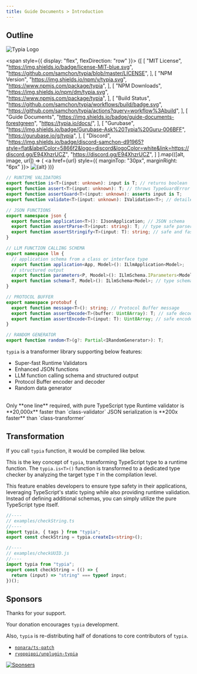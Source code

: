 ```yaml
---
title: Guide Documents > Introduction
---
```


## Outline

![Typia Logo](/logo.png)

<span style={{ display: "flex", flexDirection: "row" }}>
{[
  [
    "MIT License",
    "https://img.shields.io/badge/license-MIT-blue.svg",
    "https://github.com/samchon/typia/blob/master/LICENSE",
  ],
  [
    "NPM Version",
    "https://img.shields.io/npm/v/typia.svg",
    "https://www.npmjs.com/package/typia",
  ],
  [
    "NPM Downloads",
    "https://img.shields.io/npm/dm/typia.svg",
    "https://www.npmjs.com/package/typia",
  ],
  [
    "Build Status",
    "https://github.com/samchon/typia/workflows/build/badge.svg",
    "https://github.com/samchon/typia/actions?query=workflow%3Abuild",
  ],
  [
    "Guide Documents",
    "https://img.shields.io/badge/guide-documents-forestgreen",
    "https://typia.io/docs/",
  ],
  [
    "Gurubase",
    "https://img.shields.io/badge/Gurubase-Ask%20Typia%20Guru-006BFF",
    "https://gurubase.io/g/typia",
  ],
  [
    "Discord",
    "https://img.shields.io/badge/discord-samchon-d91965?style=flat&labelColor=5866f2&logo=discord&logoColor=white&link=https://discord.gg/E94XhzrUCZ",
    "https://discord.gg/E94XhzrUCZ",
  ]
].map(([alt, image, url]) => (
  <a href={url} style={{ marginTop: "30px", marginRight: "6px" }}>
      <img src={image} alt={alt} />
  </a>
))}
</span>

```typescript
// RUNTIME VALIDATORS
export function is<T>(input: unknown): input is T; // returns boolean
export function assert<T>(input: unknown): T; // throws TypeGuardError
export function assertGuard<T>(input: unknown): asserts input is T;
export function validate<T>(input: unknown): IValidation<T>; // detailed

// JSON FUNCTIONS
export namespace json {
  export function application<T>(): IJsonApplication; // JSON schema
  export function assertParse<T>(input: string): T; // type safe parser
  export function assertStringify<T>(input: T): string; // safe and faster
}

// LLM FUNCTION CALLING SCHEMA
export namespace llm {
  // application schema from a class or interface type
  export function application<App, Model>(): ILlmApplication<Model>;
  // structured output
  export function parameters<P, Moodel>(): ILlmSchema.IParameters<Model>; 
  export function schema<T, Model>(): ILlmSchema<Model>; // type schema
}

// PROTOCOL BUFFER
export namespace protobuf {
  export function message<T>(): string; // Protocol Buffer message
  export function assertDecode<T>(buffer: Uint8Array): T; // safe decoder
  export function assertEncode<T>(input: T): Uint8Array; // safe encoder
}

// RANDOM GENERATOR
export function random<T>(g?: Partial<IRandomGenerator>): T;
```

`typia` is a transformer library supporting below features:

  - Super-fast Runtime Validators
  - Enhanced JSON functions
  - LLM function calling schema and structured output
  - Protocol Buffer encoder and decoder
  - Random data generator

<br/>
<Stack spacing={1}>
  <Alert severity="warning">
    Only **one line** required, with pure TypeScript type
  </Alert>
  <Alert severity="success">
    Runtime validator is **20,000x** faster than `class-validator`
  </Alert>
  <Alert severity="info">
    JSON serialization is **200x faster** than `class-transformer`
  </Alert>
</Stack>




## Transformation
If you call `typia` function, it would be compiled like below.

This is the key concept of `typia`, transforming TypeScript type to a runtime function. The `typia.is<T>()` function is transformed to a dedicated type checker by analyzing the target type `T` in the compilation level.

This feature enables developers to ensure type safety in their applications, leveraging TypeScript's static typing while also providing runtime validation. Instead of defining additional schemas, you can simply utilize the pure TypeScript type itself.

```typescript
//----
// examples/checkString.ts
//----
import typia, { tags } from "typia";
export const checkString = typia.createIs<string>();

//----
// examples/checkUUID.js
//----
import typia from "typia";
export const checkString = (() => {
  return (input) => "string" === typeof input;
})();
```




## Sponsors
Thanks for your support.

Your donation encourages `typia` development.

Also, `typia` is re-distributing half of donations to core contributors of `typia`.

  - [`nonara/ts-patch`](https://github.com/nonara/ts-patch)
  - [`ryoppippi/unplugin-typia`](https://github.com/ryoppippi/unplugin-typia)

[![Sponsers](https://opencollective.com/typia/badge.svg?avatarHeight=75&width=600)](https://opencollective.com/typia)